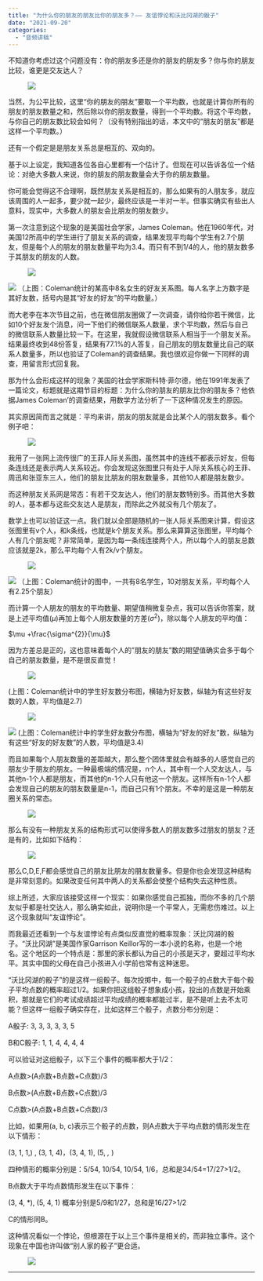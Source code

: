 ```yaml
---
title: "为什么你的朋友的朋友比你的朋友多？—— 友谊悖论和沃比冈湖的骰子"
date: "2021-09-20"
categories:
  - "音频讲稿"
---
```


不知道你考虑过这个问题没有：你的朋友多还是你的朋友的朋友多？你与你的朋友比较，谁更是交友达人？

<figure class="wp-block-image">![](https://exp-picture.cdn.bcebos.com/732a12e265e7340f4e21a29035b9763e20c2b4ec.jpg?x-bce-process=image%2Fresize%2Cm_lfit%2Cw_500%2Climit_1%2Fquality%2Cq_80)</figure>

当然，为公平比较，这里“你的朋友的朋友”要取一个平均数，也就是计算你所有的朋友的朋友数量之和，然后除以你的朋友数量，得到一个平均数。将这个平均数，与你自己的朋友数比较会如何？（没有特别指出的话，本文中的“朋友的朋友”都是这样一个平均数。）

还有一个假定是是朋友关系总是相互的、双向的。

基于以上设定，我知道各位各自心里都有一个估计了。但现在可以告诉各位一个结论：对绝大多数人来说，你的朋友的朋友数量会大于你的朋友数量。

你可能会觉得这不合理啊，既然朋友关系是相互的，那么如果有的人朋友多，就应该周围的人一起多，要少就一起少，最终应该是一半对一半。但事实确实有些出人意料，现实中，大多数人的朋友会比朋友的朋友数少。

第一次注意到这个现象的是美国社会学家，James Coleman。他在1960年代，对美国12所高中的学生进行了朋友关系的调查，结果发现平均每个学生有2.7个朋友，但是每个人的朋友的朋友数量平均为3.4。而只有不到1/4的人，他的朋友数多于其朋友的朋友的人数。

<figure class="wp-block-image size-large">![](https://pic2.zhimg.com/80/v2-6442f4a751b64f631512751346705969_720w.jpg)</figure>

![](https://files.mdnice.com/user/5405/390397eb-fbc0-4458-abdf-ebc6be7b9061.png) （上图：Coleman统计的某高中8名女生的好友关系图。每人名字上方数字是其好友数，括号内是其“好友的好友”的平均数量。）

而大老李在本次节目之前，也在微信朋友圈做了一次调查，请你给你若干微信，比如10个好友发个消息，问一下他们的微信联系人数量，求个平均数，然后与自己的微信联系人数量比较一下。在这里，我就假设微信联系人相当于一个朋友关系。结果最终收到48份答复，结果有77.1%的人答复，自己朋友的朋友数量比自己的联系人数量多，所以也验证了Coleman的调查结果。我也很欢迎你做一下同样的调查，用留言形式回复我。

那为什么会形成这样的现象？美国的社会学家斯科特·菲尔德，他在1991年发表了一篇论文，标题就是这期节目的标题：为什么你的朋友的朋友比你的朋友多？他依据James Coleman'的调查结果，用数学方法分析了一下这种情况发生的原因。

其实原因简而言之就是：平均来讲，朋友的朋友就是会比某个人的朋友数多。看个例子吧：

<figure class="wp-block-image size-large">![](https://pic2.zhimg.com/80/v2-3f70bfd9b6245242a6d776a7b3cfd26d_720w.jpg)</figure>

我用了一张网上流传很广的王菲人际关系图，虽然其中的连线不都表示好友，但每条连线还是表示两人关系较近。你会发现这张图里只有处于人际关系核心的王菲、周迅和张亚东三人，他们的朋友比朋友的朋友数量多，其他10人都是朋友数少。

而这种朋友关系网是常态：有若干交友达人，他们的朋友数特别多。而其他大多数的人，基本都与这些交友达人是朋友，而除此之外就没有几个朋友了。

数学上也可以验证这一点。我们就以全部是随机的一张人际关系图来计算，假设这张图里有v个人，和k条线，也就是k个朋友关系。那么来算算这张图里，平均每个人有几个朋友呢？非常简单，是因为每一条线连接两个人，所以每个人的朋友总数应该就是2k，那么平均每个人有2k/v个朋友。

<figure class="wp-block-image size-large">![](https://pic2.zhimg.com/80/v2-6442f4a751b64f631512751346705969_720w.jpg)</figure>

![](https://files.mdnice.com/user/5405/390397eb-fbc0-4458-abdf-ebc6be7b9061.png) （上图：Coleman统计的图中，一共有8名学生，10对朋友关系，平均每个人有2.25个朋友）

而计算一个人朋友的朋友的平均数量、期望值稍微复杂点，我可以告诉你答案，就是上述平均值($\mu$)再加上每个人朋友数量的方差($\sigma ^2$)，除以每个人朋友的平均值：

$\mu +\frac{\sigma^{2}}{\mu}$

因为方差总是正的，这也意味着每个人的"朋友的朋友"数的期望值确实会多于每个自己的朋友数量，是不是很反直觉！

<figure class="wp-block-image size-large">![](https://pic3.zhimg.com/80/v2-e418bd0cd698155bbc8283b4a1c44312_720w.jpg)</figure>

(上图：Coleman统计中的学生好友数分布图，横轴为好友数，纵轴为有这些好友数的人数，平均值是2.7)

<figure class="wp-block-image size-large">![](https://pic3.zhimg.com/80/v2-68bcbb8a8cc8bd5ecb3f231408b642be_720w.jpg)</figure>

![](https://files.mdnice.com/user/5405/3aecd7de-22cd-4b6b-9bef-c89662e19bb3.png) (上图：Coleman统计中的学生好友数分布图，横轴为“好友的好友”数，纵轴为有这些“好友的好友数”的人数，平均值是3.4)

而且如果每个人朋友数量的差距越大，那么整个团体里就会有越多的人感觉自己的朋友少于朋友的朋友。一种最极端的情况是，n个人，其中有一个人交友达人，与其他n-1个人都是朋友，而其他的n-1个人只有他这一个朋友。这样所有n-1个人都会发现自己的朋友的朋友数量是n-1，而自己只有1个朋友。不幸的是这是一种朋友圈关系的常态。

<figure class="wp-block-image size-large">![](https://pic2.zhimg.com/80/v2-28e15119ea735c1051a9418f62513ead_720w.jpg)</figure>

那么有没有一种朋友关系的结构形式可以使得多数人的朋友数多过朋友的朋友？还是有的，比如如下结构：

<figure class="wp-block-image size-large">![](https://pic4.zhimg.com/80/v2-d94bb5103f1e4ee31e86af0eb34175f3_720w.jpg)</figure>

那么C,D,E,F都会感觉自己的朋友比朋友的朋友数量多。但是你也会发现这种结构是非常刻意的。如果改变任何其中两人的关系都会使整个结构失去这种性质。

综上所述，大家应该接受这样一个现实：如果你感觉自己孤独，而你不多的几个朋友似乎都是社交达人，那么确实如此，说明你是一个平常人，无需悲伤难过。以上这个现象就叫“友谊悖论”。

而我最近还看到一个与友谊悖论有点类似反直觉的概率现象：沃比冈湖的骰子。“沃比冈湖”是美国作家Garrison Keillor写的一本小说的名称，也是一个地名。这个地区的一个特点是：那里的家长都认为自己的小孩是天才，要超过平均水平。其实中国的父母在自己小孩进入小学前也常有这种迷思。

“沃比冈湖的骰子”的是这样一组骰子。每次投掷中，每一个骰子的点数大于每个骰子平均点数的概率超过1/2。如果你把这组骰子想象成小孩，投出的点数是开始乘积，那就是它们的考试成绩超过平均成绩的概率都能过半，是不是听上去不太可能？但这样一组骰子确实存在，比如这样三个骰子，点数分布分别是：

A骰子: 3, 3, 3, 3, 3, 5

B和C骰子: 1, 1, 4, 4, 4, 4

可以验证对这组骰子，以下三个事件的概率都大于1/2：

A点数>(A点数+B点数+C点数)/3

B点数>(A点数+B点数+C点数)/3

C点数>(A点数+B点数+C点数)/3

比如，如果用(a, b, c)表示三个骰子的点数，则A点数大于平均点数的情形发生在以下情形：

(3, 1, 1,) , (3, 1, 4)，(3, 4, 1), (5, *, *)

四种情形的概率分别是：5/54, 10/54, 10/54, 1/6，总和是34/54=17/27>1/2。

B点数大于平均点数情形发生在以下事件：

(3, 4, *), (5, 4, 1) 概率分别是5/9和1/27，总和是16/27>1/2

C的情形同B。

这种情况看似一个悖论，但根源在于以上三个事件是相关的，而非独立事件。这个现象在中国也许叫做“别人家的骰子”更合适。

<figure class="wp-block-image size-large">![](https://pic4.zhimg.com/80/v2-200be9fef612377f0382fe7c8f50f7c3_720w.jpg)</figure>

<hr class="wp-block-separator" />
